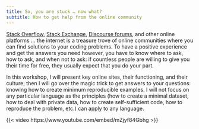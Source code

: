 ```yaml
---
title: So, you are stuck … now what?
subtitle: How to get help from the online community
---
```


:::{.def}

[Stack Overflow](https://stackoverflow.com/), [Stack Exchange](https://stackexchange.com/), [Discourse forums](https://www.discourse.org/), and other online platforms ... the internet is a treasure trove of online communities where you can find solutions to your coding problems. To have a positive experience and get the answers you need however, you have to know where to ask, how to ask, and when not to ask: if countless people are willing to give you their time for free, they usually expect that you do your part.

In this workshop, I will present key online sites, their functioning, and their culture; then I will go over the magic trick to get answers to your questions: knowing how to create minimum reproducible examples. I will not focus on any particular language as the principles (how to create a minimal dataset, how to deal with private data, how to create self-sufficient code, how to reproduce the problem, etc.) can apply to any language.

:::

{{< video https://www.youtube.com/embed/mZjyf84Gbhg >}}

<!-- <br> -->
<!-- <script src="https://giscus.app/client.js" -->
<!-- data-repo="WestDRI/arc-training" -->
<!-- data-repo-id="R_kgDOIk69QA" -->
<!-- data-category-id="DIC_kwDOIk69QM4CS9oA" -->
<!-- data-mapping="url" -->
<!-- data-strict="1" -->
<!-- data-reactions-enabled="0" -->
<!-- data-emit-metadata="0" -->
<!-- data-input-position="bottom" -->
<!-- data-theme="preferred_color_scheme" -->
<!-- data-lang="en" -->
<!-- crossorigin="anonymous" -->
<!-- async> -->
<!-- </script> -->
